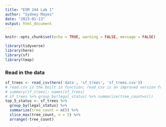 ```yaml
---
title: "ESM 244 Lab 1"
author: "Sydney Mayes"
date: "2023-01-13"
output: html_document
---
```


```r
knitr::opts_chunk$set(echo = TRUE, warning = FALSE, message = FALSE)

library(tidyverse)
library(here)
library(sf)
library(tmap)
```

### Read in the data

```r
sf_trees <- read_csv(here('data', 'sf_trees', 'sf_trees.csv'))
# read.csv is the built in function; read_csv is an improved version from the tidyverse, has extra functionality and is faster
# summary(sf_trees); names(sf_trees)
# sf_trees %>% group_by(legal_status) %>% summarize(tree_count=n())
top_5_status <- sf_trees %>% 
  group_by(legal_status) %>% 
  summarize(tree_count = n()) %>% 
  slice_max(tree_count, n = 5) %>% 
  arrange(-tree_count)
```

